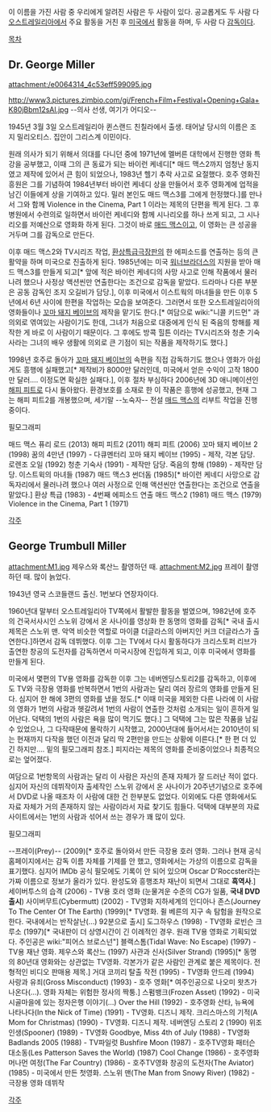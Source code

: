 이 이름을 가진 사람 중 우리에게 알려진 사람은 두 사람이 있다. 공교롭게도 두 사람 다 [[오스트레일리아]]에서 주요 활동을 거친 후 [[미국]]에서 활동을 하며, 두 사람 다 [[감독]]이다.

[[목차]]

== Dr. George Miller ==

attachment:/e0064314_4c53eff599095.jpg

http://www3.pictures.zimbio.com/gi/French+Film+Festival+Opening+Gala+K80jBbm12sAl.jpg
--의사 선생, 여기가 어디오--

1945년 3월 3일 오스트레일리아 퀸스랜드 친칠라에서 출생. 태어날 당시의 이름은 조지 밀리오티스. 집안이 그리스계 이민이다.

원래 의사가 되기 위해서 의대를 다니던 중에 1971년에 멜버른 대학에서 진행한 영화 특강을 공부했고, 이때 그의 큰 동료가 되는 바이런 케네디[* 매드 맥스2까지 엄청난 동지였고 제작에 있어서 큰 힘이 되었으나, 1983년 헬기 추락 사고로 요절했다. 호주 영화진흥원은 그를 기념하여 1984년부터 바이런 케네디 상을 만들어서 호주 영화계에 업적을 남긴 이들에게 상을 기여하고 있다. 밀러 본인도 매드 맥스3를 그에게 헌정했다.]를 만나서 그와 함께 Violence in the Cinema, Part 1 이라는 제목의 단편을 찍게 된다. 그 후 병원에서 수련의로 일하면서 바이런 케네디와 함께 시나리오를 하나 쓰게 되고, 그 시나리오를 저예산으로 영화화 하게 된다. 그것이 바로 [[매드 맥스]]이고, 이 영화는 큰 성공을 거두며 그를 감독으로 만든다. 

이후 매드 맥스2와 TV시리즈 작업, [[환상특급]]극장판의 한 에피소드를 연출하는 등의 큰 활약을 하며 미국으로 진출하게 된다. 1985년에는 미국 [[워너브라더스]]의 지원을 받아 매드 맥스3를 만들게 되고[* 앞에 적은 바이런 케네디의 사망 사고로 인해 작품에서 물러나려 했으나 사정상 액션씬만 연출한다는 조건으로 감독을 맡았다. 드라마나 다른 부분은 공동 감독인 조지 오길비가 담당.], 이후 미국에서 이스트웍의 마녀들을 만든 이후 5년에서 6년 사이에 한편을 작업하는 모습을 보여준다. 그러면서 또한 오스트레일리아의 영화들이나 [[꼬마 돼지 베이브]]의 제작을 맡기도 한다.[* 여담으로 wiki:"니콜 키드먼" 과 의외로 엮여있는 사람이기도 한데, 그녀가 처음으로 대중에게 인식 된 죽음의 항해를 제작한 게 바로 이 사람이기 때문이다. 그 후에도 방콕 힐튼 이라는 TV시리즈와 청춘 기숙사라는 그녀의 배우 생활에 의외로 큰 기점이 되는 작품을 제작하기도 했다.]

1998년 호주로 돌아가 [[꼬마 돼지 베이브]]의 속편을 직접 감독하기도 했으나 영화가 아쉽게도 흥행에 실패했고[* 제작비가 8000만 달러인데, 미국에서 얻은 수익이 고작 1800만 달러…. 이정도면 확실한 실패다.], 이후 절차 부심하다 2006년에 3D 애니메이션인 [[해피 피트]]로 다시 돌아왔다. 환경보호를 소재로 한 이 작품은 흥행에 성공했고, 현재 그는 해피 피트2를 개봉했으며, 세기말 --노숙자-- 전설 [[매드 맥스]]의 리부트 작업을 진행중이다.

필모그래피

매드 맥스 퓨리 로드 (2013)
해피 피트2 (2011)
해피 피트 (2006) 
꼬마 돼지 베이브 2 (1998)
꿈의 4만년 (1997) - 다큐멘터리
꼬마 돼지 베이브 (1995) - 제작, 각본 담당.
로렌조 오일 (1992) 
청춘 기숙사 (1991) - 제작만 담당.
죽음의 항해 (1989) - 제작만 담당.
이스트윅의 마녀들 (1987) 
매드 맥스3 썬더돔 (1985)[* 바이런 케네디 사망으로 감독자리에서 물러나려 했으나 여러 사정으로 인해 액션씬만 연출한다는 조건으로 연출을 맡았다.]
환상 특급 (1983) - 4번째 에피소드 연출 
매드 맥스2 (1981) 
매드 맥스 (1979) 
Violence in the Cinema, Part 1 (1971)

[[각주]]

== George Trumbull Miller ==

attachment:M1.jpg
제우스와 록산느 촬영하던 때.
attachment:M2.jpg
프레이 촬영하던 때. 많이 늙었다.

1943년 영국 스코들랜드 출신. 1번보다 연장자이다.

1960년대 말부터 오스트레일리아 TV쪽에서 활발한 활동을 벌였으며, 1982년에 호주의 건국서사시인 스노위 강에서 온 사나이를 영상화 한 동명의 영화를 감독[* 국내 출시 제목은 스노위 맨. 악역 비슷한 역할로 마이클 더글라스의 아버지인 커크 더글라스가 출연한다.]하면서 감독 데뷔했다. 이후 그는 TV에서 다시 활동하다가 크리스토퍼 리브가 출연한 창공의 도전자를 감독하면서 미국시장에 진입하게 되고, 이후 미국에서 영화를 만들게 된다.

미국에서 몇편의 TV용 영화를 감독한 이후 그는 네버엔딩스토리2를 감독하고, 이후에도 TV와 극장용 영화를 반복하면서 1번의 사람과는 달리 여러 장르의 영화를 만들게 된다. 심지어 한 해에 3편의 영화를 냈을 정도.[* 이때 미국을 제외한 다른 나라에 이 사람의 영화가 1번의 사람과 헷갈려서 1번의 사람이 연출한 것처럼 소개되는 일이 흔하게 일어난다. 덕택의 1번의 사람은 욕을 많이 먹기도 했다.] 그 덕택에 그는 많은 작품을 남길 수 있었으나, 그 다작때문에 몰락하기 시작했고, 2000년대에 들어서서는 2010년이 되는 현재까지 다작을 했던 이전과 달리 딱 2편만을 만드는 상황에 이른다.[* 한 편 더 있긴 하지만…. 밑의 필모그래피 참조.] 피지라는 제목의 영화를 준비중이었으나 최종적으로는 엎어졌다.

여담으로 1번항목의 사람과는 달리 이 사람은 자신의 존재 자체가 잘 드러난 적이 없다. 심지어 자신의 데뷔작이자 출세작인 스노위 강에서 온 사나이가 20주년기념으로 호주에서 DVD로 나올 때조차 이 사람에 대한 건 한부분도 없었다. 이외에도 다른 영화에서도 자료 자체가 거의 존재하지 않는 사람이라서 자료 찾기도 힘들다. 덕택에 대부분의 자료 사이트에서는 1번의 사람과 섞어서 쓰는 경우가 꽤 많이 있다.

필모그래피

--프레이(Prey)-- (2009)[* 호주로 돌아와서 만든 극장용 호러 영화. 그러나 현재 공식 홈페이지에서는 감독 이름 자체를 기제를 안 했고, 영화에서는 가상의 이름으로 감독을 표기했다. 심지어 IMDb 공식 필모에도 기록이 안 되어 있으며 Oscar D'Roccster라는 가짜 이름으로 정보가 올라가 있다. 완성도와 흥행조차 재난이 되면서 그대로 '''흑역사'''.] 
세이버투스의 습격 (2006) - TV용 호러 영화 (눈물겨운 수준의 CG가 일품, '''국내 DVD 출시''')
사이버무트(Cybermutt) (2002) - TV영화
지하세계의 인디아나 존스(Journey To The Center Of The Earth) (1999)[* TV영화. 쥘 베른의 지구 속 탐험을 원작으로 한다. 국내에서는 반작살난(…) 92분으로 출시]
도그하우스 (1998) - TV영화
로빈슨 크루소 (1997)[* 국내판이 더 상영시간이 긴 이례적인 경우. 원래 TV용 영화로 기획되었다. 주인공은 wiki:"피어스 브로스넌"]
블랙스톰(Tidal Wave: No Escape) (1997) - TV용 재난 영화.
제우스와 록산느 (1997)
사관과 신사(Silver Strand) (1995)[* 동명의 80년대 영화와는 상관없는 TV영화. 각본가가 같은 사람인 관계로 붙은 제목이다. 전형적인 비디오 판매용 제목.]
거대 코끼리 탈출 작전 (1995) - TV영화
안드레 (1994)
사랑과 유죄(Gross Misconduct) (1993) - 호주 영화[* 여주인공으로 나오미 왓츠가 나온다(…). 영화 자체는 위험한 정사의 짝퉁.]
스펌뱅크(Frozen Asset) (1992) - 미국시골마을에 있는 정자은행 이야기(…)
Over the Hill (1992) - 호주영화
산타, 뉴욕에 나타나다(In the Nick of Time) (1991) - TV영화. 디즈니 제작.
크리스마스의 기적(A Mom for Christmas) (1990) - TV영화. 디즈니 제작. 
네버엔딩 스토리 2 (1990) 
위조인생(Spooner) (1989) - TV영화 
Goodbye, Miss 4th of July (1988) - TV영화
Badlands 2005 (1988) - TV파일럿
Bushfire Moon (1987) - 호주TV영화 
패터슨 대소동(Les Patterson Saves the World) (1987)
Cool Change (1986) - 호주영화
머나먼 여정(The Far Country) (1986) - 호주TV영화
창공의 도전자(The Aviator) (1985) - 미국에서 만든 첫영화.
스노위 맨(The Man from Snowy River) (1982) - 극장용 영화 데뷔작

[[각주]]
